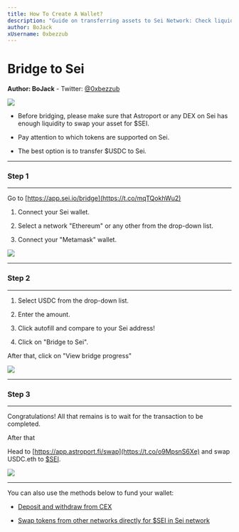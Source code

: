 ```yaml
---
title: How To Create A Wallet?
description: "Guide on transferring assets to Sei Network: Check liquidity, use $USDC for optimal results, connect to Sei and Metamask wallets, bridge assets, and complete the swap on Astroport. Offers additional alternatives."
author: BoJack
xUsername: 0xbezzub
---
```


# Bridge to Sei
**Author: BoJack**
    -   Twitter:  [@0xbezzub](https://twitter.com/0xbezzub)

![](https://lh7-us.googleusercontent.com/W8AwnLWkTwHt3NgjCDAhTqbLjpuVlaFJzNkXm2cPQ0UrKjgDIVPbNqOThgqWlVM9-kaqNol6IcT5Emda7VH28LS_84GmJBSyAUA7SLkw6IVGez_1jMkDhxRAwmn289sghQA0UXFuBcf-pgKc_mwzqD0)    

-   Before bridging, please make sure that Astroport or any DEX on Sei has enough liquidity to swap your asset for $SEI.
    
-   Pay attention to which tokens are supported on Sei.
    

  

-   The best option is to transfer $USDC to Sei.
    

***

### Step 1

***

  

Go to [https://app.sei.io/bridge](https://t.co/mqTQokhWu2)

1.  Connect your Sei wallet.
    
2.  Select a network "Ethereum" or any other from the drop-down list.
    
3.  Connect your "Metamask" wallet.
    

![](https://lh7-us.googleusercontent.com/905heTUd3PnEHMYltNE5WZ1bOlFbEXH2Whp6tPY2vPWTytEWU_nmiYAyXwMsvCIzEW9bsLDUtuiEDWwLE0oeYgFr9weQHJMKuensou3fjKnUz-6NgFvG7EsWyI8hUJAWNccRe39--CT6tvedVrP7Bxo)

***

### Step 2

***

1.  Select USDC from the drop-down list.
    
2.  Enter the amount.
    
3.  Click autofill and compare to your Sei address!
    
4.  Click on "Bridge to Sei".
    

After that, click on "View bridge progress"

![](https://lh7-us.googleusercontent.com/TgVCg5kYJaDFnZFQ2iyKTN3u2I3373Sx4kXJ5__UvbpbvDqUqMetKwkzDjCgIrFe-E9Qj-WZPtyz038FKY7-LsVF51dVCVZlfA3aW4TvYxpOchu3o4YQSFZmv_Rg9MjlpOhh4hwoA9HnNQow8vZPpH4)

***

### Step 3

***

  

Congratulations! All that remains is to wait for the transaction to be completed.

  

After that

  

Head to [https://app.astroport.fi/swap](https://t.co/o9MpsnS6Xe) and swap USDC.eth to [$SEI](https://twitter.com/search?q=%24SEI&src=cashtag_click).

![](https://lh7-us.googleusercontent.com/2Yn_YwMuHvIJxvg8I_jJi4YVL8pJ6aXYPCdaU8SGWtWK_bUO8e09DoQedkP3KdJZxSEEWSnuabCoL2Bny2dSYQnpAW5s4hxGQtmCAaGI9t8jT3kUHzHdx68KOXzFDbG0ezKvlR5QhAQhKdaHM2deLdw)

***

You can also use the methods below to fund your wallet:

-   [Deposit and withdraw from CEX](https://seiyanization.com/guides/deposit-and-withdraw-from-cex)
    
-   [Swap tokens from other networks directly for $SEI in Sei network](link)

